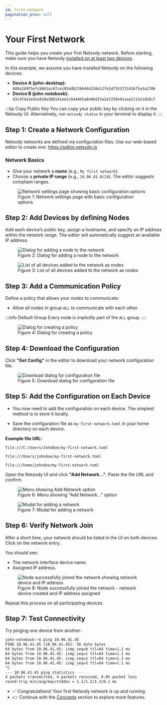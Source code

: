 ```yaml
---
id: first-network
pagination_prev: null
---
```


# Your First Network

This guide helps you create your first Netsody network. Before starting, make sure you have Netsody [installed on at least two devices](./installation).

In this example, we assume you have installed Netsody on the following devices:

* **Device A (john-desktop):** `689a1b9f5efcb861ac67ce185ddb2396444326e12fe1df353731416f5a3a2706`
* **Device B (john-notebook):** `43c4fda1ed1e810a30b141ae2c644465a8e06d15a2a7259e91aaa2112e1d58c7`

:::tip Copy Public Key
You can copy your public key by clicking on it in the Netsody UI.
Alternatively, run `netsody status` in your terminal to display it.
:::

## Step 1: Create a Network Configuration

Netsody networks are defined via configuration files. Use our web-based editor to create one: https://editor.netsody.io

### Network Basics

* Give your network a **name** (e.g., `My first network`).
* Choose a **private IP range** (e.g., `10.96.41.0/24`). The editor suggests compliant ranges.

<figure style={{ textAlign: 'center' }}>
  <img
    src="/img/network-settings.png"
    alt="Network settings page showing basic configuration options"
    style={{
      maxWidth: '800px',
      width: '100%',
      boxShadow: '0 4px 16px rgba(0, 0, 0, 0.15)',
      margin: '1rem auto'
    }}
  />
  <figcaption style={{ textAlign: 'center', color: '#666' }}>
    Figure 1: Network settings page with basic configuration options
  </figcaption>
</figure>

## Step 2: Add Devices by defining Nodes

Add each device’s public key, assign a hostname, and specify an IP address within the network range. The editor will automatically suggest an available IP address.

<figure style={{ textAlign: 'center' }}>
  <img
    src="/img/add-node-dialog.png"
    alt="Dialog for adding a node to the network"
    style={{
      maxWidth: '600px',
      width: '100%',
      boxShadow: '0 4px 16px rgba(0, 0, 0, 0.15)',
      margin: '1rem auto'
    }}
  />
  <figcaption style={{ textAlign: 'center', color: '#666' }}>
    Figure 2: Dialog for adding a node to the network
  </figcaption>
</figure>

<figure style={{ textAlign: 'center' }}>
  <img
    src="/img/devices-list.png"
    alt="List of all devices added to the network as nodes"
    style={{
      maxWidth: '700px',
      width: '100%',
      boxShadow: '0 4px 16px rgba(0, 0, 0, 0.15)',
      margin: '1rem auto'
    }}
  />
  <figcaption style={{ textAlign: 'center', color: '#666' }}>
    Figure 3: List of all devices added to the network as nodes
  </figcaption>
</figure>

## Step 3: Add a Communication Policy

Define a policy that allows your nodes to communicate:

* Allow all nodes in group `ALL` to communicate with each other.

:::info Default Group
Every node is implicitly part of the `ALL` group.
:::

<figure style={{ textAlign: 'center' }}>
  <img
    src="/img/create-policy-dialog.png"
    alt="Dialog for creating a policy"
    style={{
      maxWidth: '650px',
      width: '100%',
      boxShadow: '0 4px 16px rgba(0, 0, 0, 0.15)',
      margin: '1rem auto'
    }}
  />
  <figcaption style={{ textAlign: 'center', color: '#666' }}>
    Figure 4: Dialog for creating a policy
  </figcaption>
</figure>

## Step 4: Download the Configuration

Click **"Get Config"** in the editor to download your network configuration file.

<figure style={{ textAlign: 'center' }}>
  <img
    src="/img/download-dialog.png"
    alt="Download dialog for configuration file"
    style={{
      maxWidth: '650px',
      width: '100%',
      boxShadow: '0 4px 16px rgba(0, 0, 0, 0.15)',
      margin: '1rem auto'
    }}
  />
  <figcaption style={{ textAlign: 'center', color: '#666' }}>
    Figure 5: Download dialog for configuration file
  </figcaption>
</figure>

## Step 5: Add the Configuration on Each Device

* You now need to add the configuration on each device. The simplest method is to store it locally.

* Save the configuration file as `my-first-network.toml` in your home directory on each device.

**Example file URL:**


<Tabs>
  <TabItem value="windows" label="Windows" default>

```
file:///C:/Users/JohnDoe/my-first-network.toml
```

  </TabItem>
  <TabItem value="macos" label="macOS">

```
file:///Users/johndoe/my-first-network.toml
```

  </TabItem>
  <TabItem value="linux" label="Linux">

```
file:///home/johndoe/my-first-network.toml
```

  </TabItem>
</Tabs>

Open the Netsody UI and click **"Add Network…"**. Paste the file URL and confirm.

<figure style={{ textAlign: 'center' }}>
  <img
    src="/img/add-network-menu.png"
    alt="Menu showing Add Network option"
    style={{
      maxWidth: '650px',
      width: '100%',
      boxShadow: '0 4px 16px rgba(0, 0, 0, 0.15)',
      margin: '1rem auto',
    }}
  />
  <figcaption style={{ textAlign: 'center', color: '#666' }}>
    Figure 6: Menu showing "Add Network..." option
  </figcaption>
</figure>

<figure style={{ textAlign: 'center' }}>
  <img
    src="/img/add-network-modal.png"
    alt="Modal for adding a network"
    style={{
      maxWidth: '600px',
      width: '100%',
      boxShadow: '0 4px 16px rgba(0, 0, 0, 0.15)',
      margin: '1rem auto',
      backgroundColor: 'rgba(0, 0, 0, 0.05)'
    }}
  />
  <figcaption style={{ textAlign: 'center', color: '#666' }}>
    Figure 7: Modal for adding a network
  </figcaption>
</figure>

## Step 6: Verify Network Join

After a short time, your network should be listed in the UI on both devices. Click on the network entry.

You should see:
* The network interface device name.
* Assigned IP address.

<figure style={{ textAlign: 'center' }}>
  <img
    src="/img/network-joined.png"
    alt="Node successfully joined the network showing network device and IP address"
    style={{
      maxWidth: '800px',
      width: '100%',
      boxShadow: '0 4px 16px rgba(0, 0, 0, 0.15)',
      margin: '1rem auto'
    }}
  />
  <figcaption style={{ textAlign: 'center', color: '#666' }}>
    Figure 8: Node successfully joined the network - network device created and IP address assigned
  </figcaption>
</figure>

Repeat this process on all participating devices.

## Step 7: Test Connectivity

Try pinging one device from another:

```bash
john-notebook:~$ ping 10.96.41.45
PING 10.96.41.45 (10.96.41.45): 56 data bytes
64 bytes from 10.96.41.45: icmp_seq=0 ttl=64 time=1.2 ms
64 bytes from 10.96.41.45: icmp_seq=1 ttl=64 time=1.1 ms
64 bytes from 10.96.41.45: icmp_seq=2 ttl=64 time=1.3 ms
64 bytes from 10.96.41.45: icmp_seq=3 ttl=64 time=1.1 ms
^C
--- 10.96.41.45 ping statistics ---
4 packets transmitted, 4 packets received, 0.0% packet loss
round-trip min/avg/max/stddev = 1.1/1.2/1.3/0.1 ms
```

* ✅ Congratulations! Your first Netsody network is up and running.
* 👉 Continue with the [Concepts](../concepts) section to explore more features.